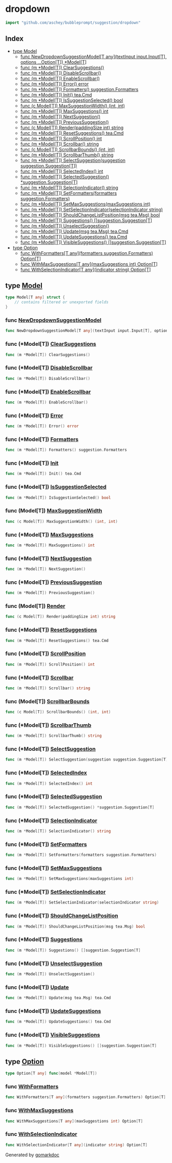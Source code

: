

<div class="api">

# dropdown

```go
import "github.com/aschey/bubbleprompt/suggestion/dropdown"
```

## Index

- [type Model](<#type-model>)
  - [func NewDropdownSuggestionModel[T any](textInput input.Input[T], options ...Option[T]) *Model[T]](<#func-newdropdownsuggestionmodel>)
  - [func \(m \*Model\[T\]\) ClearSuggestions\(\)](<#func-modelt-clearsuggestions>)
  - [func \(m \*Model\[T\]\) DisableScrollbar\(\)](<#func-modelt-disablescrollbar>)
  - [func \(m \*Model\[T\]\) EnableScrollbar\(\)](<#func-modelt-enablescrollbar>)
  - [func \(m \*Model\[T\]\) Error\(\) error](<#func-modelt-error>)
  - [func \(m \*Model\[T\]\) Formatters\(\) suggestion.Formatters](<#func-modelt-formatters>)
  - [func \(m \*Model\[T\]\) Init\(\) tea.Cmd](<#func-modelt-init>)
  - [func \(m \*Model\[T\]\) IsSuggestionSelected\(\) bool](<#func-modelt-issuggestionselected>)
  - [func \(c Model\[T\]\) MaxSuggestionWidth\(\) \(int, int\)](<#func-modelt-maxsuggestionwidth>)
  - [func \(m \*Model\[T\]\) MaxSuggestions\(\) int](<#func-modelt-maxsuggestions>)
  - [func \(m \*Model\[T\]\) NextSuggestion\(\)](<#func-modelt-nextsuggestion>)
  - [func \(m \*Model\[T\]\) PreviousSuggestion\(\)](<#func-modelt-previoussuggestion>)
  - [func \(c Model\[T\]\) Render\(paddingSize int\) string](<#func-modelt-render>)
  - [func \(m \*Model\[T\]\) ResetSuggestions\(\) tea.Cmd](<#func-modelt-resetsuggestions>)
  - [func \(m \*Model\[T\]\) ScrollPosition\(\) int](<#func-modelt-scrollposition>)
  - [func \(m \*Model\[T\]\) Scrollbar\(\) string](<#func-modelt-scrollbar>)
  - [func \(c Model\[T\]\) ScrollbarBounds\(\) \(int, int\)](<#func-modelt-scrollbarbounds>)
  - [func \(m \*Model\[T\]\) ScrollbarThumb\(\) string](<#func-modelt-scrollbarthumb>)
  - [func \(m \*Model\[T\]\) SelectSuggestion\(suggestion suggestion.Suggestion\[T\]\)](<#func-modelt-selectsuggestion>)
  - [func \(m \*Model\[T\]\) SelectedIndex\(\) int](<#func-modelt-selectedindex>)
  - [func \(m \*Model\[T\]\) SelectedSuggestion\(\) \*suggestion.Suggestion\[T\]](<#func-modelt-selectedsuggestion>)
  - [func \(m \*Model\[T\]\) SelectionIndicator\(\) string](<#func-modelt-selectionindicator>)
  - [func \(m \*Model\[T\]\) SetFormatters\(formatters suggestion.Formatters\)](<#func-modelt-setformatters>)
  - [func \(m \*Model\[T\]\) SetMaxSuggestions\(maxSuggestions int\)](<#func-modelt-setmaxsuggestions>)
  - [func \(m \*Model\[T\]\) SetSelectionIndicator\(selectionIndicator string\)](<#func-modelt-setselectionindicator>)
  - [func \(m \*Model\[T\]\) ShouldChangeListPosition\(msg tea.Msg\) bool](<#func-modelt-shouldchangelistposition>)
  - [func \(m \*Model\[T\]\) Suggestions\(\) \[\]suggestion.Suggestion\[T\]](<#func-modelt-suggestions>)
  - [func \(m \*Model\[T\]\) UnselectSuggestion\(\)](<#func-modelt-unselectsuggestion>)
  - [func \(m \*Model\[T\]\) Update\(msg tea.Msg\) tea.Cmd](<#func-modelt-update>)
  - [func \(m \*Model\[T\]\) UpdateSuggestions\(\) tea.Cmd](<#func-modelt-updatesuggestions>)
  - [func \(m \*Model\[T\]\) VisibleSuggestions\(\) \[\]suggestion.Suggestion\[T\]](<#func-modelt-visiblesuggestions>)
- [type Option](<#type-option>)
  - [func WithFormatters[T any](formatters suggestion.Formatters) Option[T]](<#func-withformatters>)
  - [func WithMaxSuggestions[T any](maxSuggestions int) Option[T]](<#func-withmaxsuggestions>)
  - [func WithSelectionIndicator[T any](indicator string) Option[T]](<#func-withselectionindicator>)


## type [Model](<https://github.com/aschey/bubbleprompt/blob/main/suggestion/dropdown/model.go#L20-L37>)

```go
type Model[T any] struct {
    // contains filtered or unexported fields
}
```

### func [NewDropdownSuggestionModel](<https://github.com/aschey/bubbleprompt/blob/main/suggestion/dropdown/model.go#L39>)

```go
func NewDropdownSuggestionModel[T any](textInput input.Input[T], options ...Option[T]) *Model[T]
```

### func \(\*Model\[T\]\) [ClearSuggestions](<https://github.com/aschey/bubbleprompt/blob/main/suggestion/dropdown/model.go#L222>)

```go
func (m *Model[T]) ClearSuggestions()
```

### func \(\*Model\[T\]\) [DisableScrollbar](<https://github.com/aschey/bubbleprompt/blob/main/suggestion/dropdown/model.go#L381>)

```go
func (m *Model[T]) DisableScrollbar()
```

### func \(\*Model\[T\]\) [EnableScrollbar](<https://github.com/aschey/bubbleprompt/blob/main/suggestion/dropdown/model.go#L376>)

```go
func (m *Model[T]) EnableScrollbar()
```

### func \(\*Model\[T\]\) [Error](<https://github.com/aschey/bubbleprompt/blob/main/suggestion/dropdown/model.go#L428>)

```go
func (m *Model[T]) Error() error
```

### func \(\*Model\[T\]\) [Formatters](<https://github.com/aschey/bubbleprompt/blob/main/suggestion/dropdown/model.go#L402>)

```go
func (m *Model[T]) Formatters() suggestion.Formatters
```

### func \(\*Model\[T\]\) [Init](<https://github.com/aschey/bubbleprompt/blob/main/suggestion/dropdown/model.go#L60>)

```go
func (m *Model[T]) Init() tea.Cmd
```

### func \(\*Model\[T\]\) [IsSuggestionSelected](<https://github.com/aschey/bubbleprompt/blob/main/suggestion/dropdown/model.go#L232>)

```go
func (m *Model[T]) IsSuggestionSelected() bool
```

### func \(Model\[T\]\) [MaxSuggestionWidth](<https://github.com/aschey/bubbleprompt/blob/main/suggestion/dropdown/model.go#L292>)

```go
func (c Model[T]) MaxSuggestionWidth() (int, int)
```

### func \(\*Model\[T\]\) [MaxSuggestions](<https://github.com/aschey/bubbleprompt/blob/main/suggestion/dropdown/model.go#L386>)

```go
func (m *Model[T]) MaxSuggestions() int
```

### func \(\*Model\[T\]\) [NextSuggestion](<https://github.com/aschey/bubbleprompt/blob/main/suggestion/dropdown/model.go#L236>)

```go
func (m *Model[T]) NextSuggestion()
```

### func \(\*Model\[T\]\) [PreviousSuggestion](<https://github.com/aschey/bubbleprompt/blob/main/suggestion/dropdown/model.go#L253>)

```go
func (m *Model[T]) PreviousSuggestion()
```

### func \(Model\[T\]\) [Render](<https://github.com/aschey/bubbleprompt/blob/main/suggestion/dropdown/model.go#L315>)

```go
func (c Model[T]) Render(paddingSize int) string
```

### func \(\*Model\[T\]\) [ResetSuggestions](<https://github.com/aschey/bubbleprompt/blob/main/suggestion/dropdown/model.go#L202>)

```go
func (m *Model[T]) ResetSuggestions() tea.Cmd
```

### func \(\*Model\[T\]\) [ScrollPosition](<https://github.com/aschey/bubbleprompt/blob/main/suggestion/dropdown/model.go#L432>)

```go
func (m *Model[T]) ScrollPosition() int
```

### func \(\*Model\[T\]\) [Scrollbar](<https://github.com/aschey/bubbleprompt/blob/main/suggestion/dropdown/model.go#L436>)

```go
func (m *Model[T]) Scrollbar() string
```

### func \(Model\[T\]\) [ScrollbarBounds](<https://github.com/aschey/bubbleprompt/blob/main/suggestion/dropdown/model.go#L144>)

```go
func (c Model[T]) ScrollbarBounds() (int, int)
```

### func \(\*Model\[T\]\) [ScrollbarThumb](<https://github.com/aschey/bubbleprompt/blob/main/suggestion/dropdown/model.go#L440>)

```go
func (m *Model[T]) ScrollbarThumb() string
```

### func \(\*Model\[T\]\) [SelectSuggestion](<https://github.com/aschey/bubbleprompt/blob/main/suggestion/dropdown/model.go#L227>)

```go
func (m *Model[T]) SelectSuggestion(suggestion suggestion.Suggestion[T])
```

### func \(\*Model\[T\]\) [SelectedIndex](<https://github.com/aschey/bubbleprompt/blob/main/suggestion/dropdown/model.go#L270>)

```go
func (m *Model[T]) SelectedIndex() int
```

### func \(\*Model\[T\]\) [SelectedSuggestion](<https://github.com/aschey/bubbleprompt/blob/main/suggestion/dropdown/model.go#L281>)

```go
func (m *Model[T]) SelectedSuggestion() *suggestion.Suggestion[T]
```

### func \(\*Model\[T\]\) [SelectionIndicator](<https://github.com/aschey/bubbleprompt/blob/main/suggestion/dropdown/model.go#L394>)

```go
func (m *Model[T]) SelectionIndicator() string
```

### func \(\*Model\[T\]\) [SetFormatters](<https://github.com/aschey/bubbleprompt/blob/main/suggestion/dropdown/model.go#L406>)

```go
func (m *Model[T]) SetFormatters(formatters suggestion.Formatters)
```

### func \(\*Model\[T\]\) [SetMaxSuggestions](<https://github.com/aschey/bubbleprompt/blob/main/suggestion/dropdown/model.go#L390>)

```go
func (m *Model[T]) SetMaxSuggestions(maxSuggestions int)
```

### func \(\*Model\[T\]\) [SetSelectionIndicator](<https://github.com/aschey/bubbleprompt/blob/main/suggestion/dropdown/model.go#L398>)

```go
func (m *Model[T]) SetSelectionIndicator(selectionIndicator string)
```

### func \(\*Model\[T\]\) [ShouldChangeListPosition](<https://github.com/aschey/bubbleprompt/blob/main/suggestion/dropdown/model.go#L444>)

```go
func (m *Model[T]) ShouldChangeListPosition(msg tea.Msg) bool
```

### func \(\*Model\[T\]\) [Suggestions](<https://github.com/aschey/bubbleprompt/blob/main/suggestion/dropdown/model.go#L410>)

```go
func (m *Model[T]) Suggestions() []suggestion.Suggestion[T]
```

### func \(\*Model\[T\]\) [UnselectSuggestion](<https://github.com/aschey/bubbleprompt/blob/main/suggestion/dropdown/model.go#L215>)

```go
func (m *Model[T]) UnselectSuggestion()
```

### func \(\*Model\[T\]\) [Update](<https://github.com/aschey/bubbleprompt/blob/main/suggestion/dropdown/model.go#L65>)

```go
func (m *Model[T]) Update(msg tea.Msg) tea.Cmd
```

### func \(\*Model\[T\]\) [UpdateSuggestions](<https://github.com/aschey/bubbleprompt/blob/main/suggestion/dropdown/model.go#L166>)

```go
func (m *Model[T]) UpdateSuggestions() tea.Cmd
```

### func \(\*Model\[T\]\) [VisibleSuggestions](<https://github.com/aschey/bubbleprompt/blob/main/suggestion/dropdown/model.go#L422>)

```go
func (m *Model[T]) VisibleSuggestions() []suggestion.Suggestion[T]
```

## type [Option](<https://github.com/aschey/bubbleprompt/blob/main/suggestion/dropdown/option.go#L5>)

```go
type Option[T any] func(model *Model[T])
```

### func [WithFormatters](<https://github.com/aschey/bubbleprompt/blob/main/suggestion/dropdown/option.go#L19>)

```go
func WithFormatters[T any](formatters suggestion.Formatters) Option[T]
```

### func [WithMaxSuggestions](<https://github.com/aschey/bubbleprompt/blob/main/suggestion/dropdown/option.go#L7>)

```go
func WithMaxSuggestions[T any](maxSuggestions int) Option[T]
```

### func [WithSelectionIndicator](<https://github.com/aschey/bubbleprompt/blob/main/suggestion/dropdown/option.go#L13>)

```go
func WithSelectionIndicator[T any](indicator string) Option[T]
```

</div>

Generated by [gomarkdoc](<https://github.com/princjef/gomarkdoc>)
